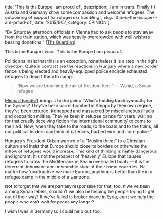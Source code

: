 
  title: 'This is the Europe I am proud of',
  description: 'I am in tears. Finally (!) Austria and Germany show some compassion and welcome refugees. The outpouring of support for refugees is humbling.',
  slug: 'this-is-the-europe-i-am-proud-of',
  date: '2015/9/5',
  category: OPINION
}


“By Saturday afternoon, officials in Vienna had to ask people to stay away from the train station, which was heavily overcrowded with well-wishers bearing donations.” ([The Guardian](https://www.theguardian.com/world/2015/sep/05/refugee-crisis-warm-welcome-for-people-bussed-from-budapest))

This is the Europe I want. This is the Europe I am proud of.

Politicians insist that this is an exception, nonetheless it is a step in the right direction. Quite in contrast are the reactions in Hungary where a new border fence is being erected and heavily-equipped police encircle exhausted refugees to deport them to camps.

> “Now we are breathing the air of freedom here.”
    — Wahid, a Syrian refugee

[Michael Ignatieff](http://www.nytimes.com/2015/09/06/opinion/sunday/the-refugee-crisis-isnt-a-european-problem.html) brings it to the point: “What’s holding back sympathy for the Syrians? They’ve been barrel-bombed in Aleppo by their own regime, they’ve been tortured, kidnapped and massacred by miscellaneous jihadis and opposition militias. They’ve been in refugee camps for years, waiting for that cruelly deceiving fiction ‘the international community’ to come to their aid. Now, when they take to the roads, to the boats and to the trains, all our political leaders can think of is fences, barbed wire and more police.”

Hungary’s President Orban warned of a “Muslim threat” to a Christian culture and insist that Europe should close its borders or otherwise the inflow of refugees would increase. This kind of thinking is highly dangerous and ignorant. It is not the prospect of ‘heavenly’ Europe that causes refugees to cross the Mediterranean Sea in overloaded boats — it is the deterrent, inhumane and unbearable state of their home countries. No matter how ‘unattractive’ we make Europe, anything is better than life in a refugee camp in the middle of a war zone.

Not to forget that we are partially responsible for that, too. If we’ve been arming Syrian rebels, shouldn’t we also be helping the people trying to get out of their way? If we’ve failed to broker peace in Syria, can’t we help the people who can’t wait for peace any longer?

I wish I was in Germany so I could help out, too.